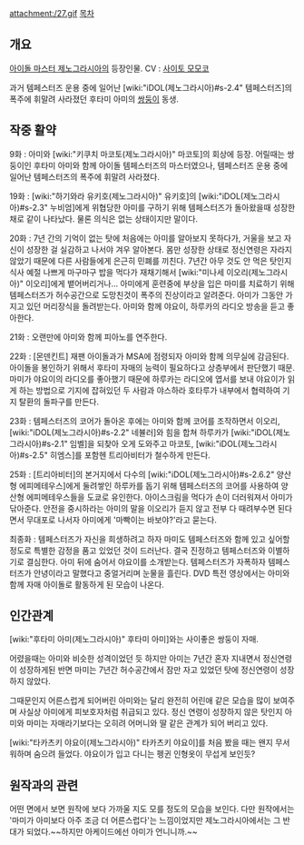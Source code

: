 attachment:/27.gif
[[목차]]
== 개요 ==
[[아이돌 마스터 제노그라시아]]의 등장인물. CV : [[사이토 모모코]]

과거 템페스터즈 운용 중에 일어난 [wiki:"iDOL(제노그라시아)#s-2.4" 템페스터즈]의 폭주에 휘말려 사라졌던 후타미 아미의 [[쌍둥이]] 동생.

== 작중 활약 ==
9화 : 아미와 [wiki:"키쿠치 마코토(제노그라시아)" 마코토]의 회상에 등장. 어릴때는 쌍둥이인 후타미 아미와 함께 아이돌 템페스터즈의 마스터였으나, 템페스터즈 운용 중에 일어난 템페스터즈의 폭주에 휘말려 사라졌다. 

19화 : [wiki:"하기와라 유키호(제노그라시아)" 유키호]의 [wiki:"iDOL(제노그라시아)#s-2.3" 누비엄]에게 위협당한 아미를 구하기 위해 템페스터즈가 돌아왔을때 성장한 채로 같이 나타났다. 물론 의식은 없는 상태이지만 말이다.

20화 : 7년 간의 기억이 없는 탓에 처음에는 아미를 알아보지 못하다가, 거울을 보고 자신이 성장한 걸 실감하고 나서야 겨우 알아본다. 몸만 성장한 상태로 정신연령은 자라지 않았기 때문에 다른 사람들에게 은근히 민폐를 끼친다. 7년간 아무 것도 안 먹은 탓인지 식사 예절 나쁘게 마구마구 밥을 먹다가 재채기해서 [wiki:"미나세 이오리(제노그라시아)" 이오리]에게 뱉어버리거나... 아미에게 훈련중에 부상을 입은 마미를 치료하기 위해 템페스터즈가 허수공간으로 도망친것이 폭주의 진상이라고 알려준다. 아미가 그동안 가지고 있던 머리장식을 돌려받는다. 아미와 함께 야요이, 하루카의 라디오 방송을 듣고 좋아한다.

21화 : 오랜만에 아미와 함께 피아노를 연주한다.

22화 : [몬덴킨트] 재팬 아이돌과가 MSA에 점령되자 아미와 함께 의무실에 감금된다. 아이돌을 봉인하기 위해서 후타미 자매의 능력이 필요하다고 상층부에서 판단했기 때문. 마미가 야요이의 라디오를 좋아했기 때문에 하루카는 라디오에 엽서를 보내 야요이가 읽게 하는 방법으로 기지에 잡혀있던 두 사람과 야스하라 호타루가 내부에서 협력하여 기지 탈환의 돌파구를 만든다.

23화 : 템페스터즈의 코어가 돌아온 후에는 아미와 함께 코어를 조작하면서 이오리, [wiki:"iDOL(제노그라시아)#s-2.2" 네뷸러]와 힘을 합쳐 하루카가 [wiki:"iDOL(제노그라시아)#s-2.1" 임벨]을 되찾아 오게 도와주고 마코토, [wiki:"iDOL(제노그라시아)#s-2.5" 히엠스]를 포함헨 트리아비터가 철수하게 만든다.

25화 : [트리아비터]의 본거지에서 다수의 [wiki:"iDOL(제노그라시아)#s-2.6.2" 양산형 에피메테우스]에게 둘려쌓인 하루카를 돕기 위해 템페스터즈의 코어를 사용하여 양산형 에피메테우스들을 도쿄로 유인한다. 아이스크림을 먹다가 손이 더러워져서 아미가 닦아준다. 안전을 중시하라는 아미의 말을 이오리가 듣지 않고 전부 다 때려부수면 된다면서 무대포로 나서자 아미에게 '마빡이는 바보야?'라고 묻는다.

최종화 : 템페스터즈가 자신을 희생하려고 하자 마미도 템페스터즈와 함께 있고 싶어할 정도로 특별한 감정을 품고 있었던 것이 드러난다. 결국 진정하고 템페스터즈와 이별하기로 결심한다. 아미 뒤에 숨어서 야요이를 소개받는다. 템페스터즈가 자폭하자 템페스터즈가 안녕이라고 말했다고 중얼거리며 눈물을 흘린다. DVD 특전 영상에서는 아미와 함께 자매 아이돌로 활동하게 된 모습이 나온다.

== 인간관계 ==
[wiki:"후타미 아미(제노그라시아)" 후타미 아미]와는 사이좋은 쌍둥이 자매.

어렸을때는 아미와 비슷한 성격이었던 듯 하지만 아미는 7년간 혼자 지내면서 정신연령이 성장하게된 반면 마미는 7년간 허수공간에서 잠만 자고 있었던 탓에 정신연령이 성장하지 않았다.

그때문인지 어른스럽게 되어버린 아미와는 달리 완전히 어린애 같은 모습을 많이 보여주며 사실상 아미에게 피보호자처럼 취급되고 있다. 정신 연령이 성장하지 않은 탓인지 아미와 마미는 자매라기보다는 오히려 어머니와 딸 같은 관계가 되어 버리고 있다.

[wiki:"타카츠키 야요이(제노그라시아)" 타카츠키 야요이]를 처음 봤을 때는 왠지 무서워하며 숨으려 들었다. 야요이가 입고 다니는 펭귄 인형옷이 무섭게 보인듯?

== 원작과의 관련 ==
어떤 면에서 보면 원작에 보다 가까울 지도 모를 정도의 모습을 보인다. 다만 원작에서는 '마미가 아미보다 아주 조금 더 어른스럽다'는 느낌이었지만 제노그라시아에서는 그 반대가 되었다.~~하지만 아케이드에선 아미가 언니니까.~~
